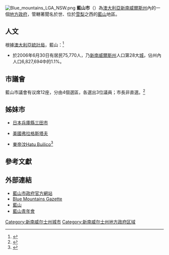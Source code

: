 {{Link style|time=2015-12-12T05:12:43+00:00}}
{{Infobox Australian Place | type = lga
| name     = 藍山市
| state    = nsw
| image    = Blue mountains - three sisters.jpg
| caption  = 三姊妹峰為藍山市最著名的觀光景點
| pop      = 73,675
| pop_footnotes=<ref name="abs">{{Census 2001 AUS|id=LGA10900|name=Blue Mountains (C) (Local Government Area)|accessdate=2007-06-30}}</ref>
| pushpin_map = 
| latd  =33|latm =42 |lats  =
| longd =150 |longm =18|longs =
| area     = 1430
| est      = 
| seat     = Katoomba（2座議席）<ref>{{cite web
 |title      = 藍山市政府
 |publisher      = [[:en:New_South_Wales_Department_of_Local_Government|Department of Local Government]]
 |url      = http://www.dlg.nsw.gov.au/dlg/dlghome/dlg_CouncilContactDetails.asp?slacode=900
 |accessdate      = 2006-11-27
 |archive-url      = https://web.archive.org/web/20060906233329/http://www.dlg.nsw.gov.au/dlg/dlghome/dlg_CouncilContactDetails.asp?slacode=900
 |archive-date      = 2006-09-06
 |dead-url      = yes
 }}</ref>
| mayor    = Mark Greenhill
| region   = [[藍山_(澳大利亞)|藍山]]
| logo     = 
| url      = http://www.bmcc.nsw.gov.au
| stategov = 藍山、彭-{里}-斯
| fedgov   = 麥覺理、林賽
| near-nw  = [[:en:City_of_Lithgow|Lithgow]]  
| near-n   = [[霍克斯伯里市|霍克斯伯-{里}-]] 
| near-ne  = [[霍克斯伯里市|霍克斯伯-{里}-]] 
| near-w   = [[:en:City_of_Lithgow|Lithgow]]  
| near-e   = [[彭里斯市|彭-{里}-斯]]
| near-sw  = [[:en:Oberon_Shire|Oberon]]
| near-s   = [[臥龍迪利郡_(新南威爾斯州)|臥龍迪利郡]]
| near-se  = [[利物浦市_(新南威爾斯州)|利物浦]]
}}
[[Image:Blue_mountains_LGA_NSW.png|thumb]]
'''藍山市'''（{{Lang-en|City of Blue Mountains}}）為[[澳大利亞|澳大利亞]][[新南威爾斯州|新南威爾斯州]]內的一個[[地方政府區域|地方政府]]，管轄著聞名於世、位於[[悉尼|雪梨]]之西的[[藍山_(澳大利亞)|藍山]]地區。 

== 人文 ==
根據[[澳大利亞統計局|澳大利亞統計局]]，藍山：<ref>{{cite web | publisher=[[Australian_Bureau_of_Statistics|Australian Bureau of Statistics]] | title=Regional Population Growth, Australia, 2005-06 | date=30 July 2007 | url=http://www.abs.gov.au/AUSSTATS/abs@.nsf/allprimarymainfeatures/C33E4C093D8E0951CA2573210018D691?opendocument | accessdate=2008-06-22 | archive-date=2020-09-20 | archive-url=https://web.archive.org/web/20200920040804/https://www.abs.gov.au/AUSSTATS/abs@.nsf/allprimarymainfeatures/C33E4C093D8E0951CA2573210018D691?opendocument | dead-url=no }}</ref>
* 於2006年6月30日有居民75,770人，乃[[新南威爾斯州|新南威爾斯州]]人口第28大[[地方政府區域|城]]，佔州內人口6,827,694中的1.1%。

== 市議會 ==
藍山市議會有议席12座，分由4個選區，各選出3位議員；市長非直選。<ref name=EC>{{cite web|url = http://www.lg.elections.nsw.gov.au/LGE2008/result.Blue_Mountains.html|title = Blue Mountains City Council|work = 2008 Election results|publisher = Electoral Commission NSW|accessdate = 2009-06-16}}{{Dead link|date=2019年11月 |bot=InternetArchiveBot |fix-attempted=yes }}</ref>

== 姊妹市 ==
* {{flagicon|Japan}}[[日本|日本]][[兵庫縣|兵庫縣]][[三田市|三田市]]
* {{flagicon|USA}}[[美國|美國]][[弗拉格斯塔夫_(亞利桑那州)|弗拉格斯塔夫]]
* {{flagicon|East Timor}}[[東帝汶|東帝汶]][[:en:Hatu_Builico|Hatu Builico]]<ref>{{Cite web |url=http://bmeasttimorsisters.blogspot.com/2008_01_01_archive.html |title=Blue Mountains East Timor Sisters |access-date=2010-03-23 |archive-date=2020-06-27 |archive-url=https://web.archive.org/web/20200627142411/http://bmeasttimorsisters.blogspot.com/2008_01_01_archive.html |dead-url=no }}</ref>

== 參考文獻 ==
{{reflist}}

==外部連結==
{{Portal|name=New South Wales|image=Flag of New South Wales.svg|size=55}}
*[https://web.archive.org/web/20070415223726/http://www.bmcc.nsw.gov.au/ 藍山市政府官方網站]
*[http://bluemountains.yourguide.com.au/home.asp Blue Mountains Gazette] {{Wayback|url=http://bluemountains.yourguide.com.au/home.asp |date=20080725200946 }}
*[http://www.bluemts.com.au 藍山] {{Wayback|url=http://www.bluemts.com.au/ |date=20210511195222 }}
*[http://www.bmcc.nsw.gov.au/yourcouncil/youthcouncil/ 藍山青年會] {{Wayback|url=http://www.bmcc.nsw.gov.au/yourcouncil/youthcouncil/ |date=20170903142432 }}

[[Category:新南威尔士州城市|Category:新南威尔士州城市]]
[[Category:新南威尔士州地方政府区域|Category:新南威尔士州地方政府区域]]